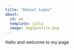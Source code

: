 ```yaml
---
title: "Daniel Lopez"
about:
  id: me
  template: jolla
  image: img/profile.png
---
```


:::{#me}

Hello and welcome to my page

:::

